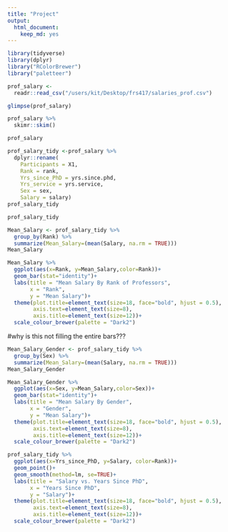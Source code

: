 ```yaml
---
title: "Project"
output: 
  html_document: 
    keep_md: yes
---
```

```r
library(tidyverse)
library(dplyr)
library("RColorBrewer")
library("paletteer")
```


```r
prof_salary <-
  readr::read_csv("/users/kit/Desktop/frs417/salaries_prof.csv")
```

```r
glimpse(prof_salary)
```
```r
prof_salary %>% 
  skimr::skim()
```


```r
prof_salary
```

```r
prof_salary_tidy <-prof_salary %>% 
  dplyr::rename(
    Participants = X1,
    Rank = rank,
    Yrs_since_PhD = yrs.since.phd,
    Yrs_service = yrs.service,
    Sex = sex,
    Salary = salary)
prof_salary_tidy
```

```r
prof_salary_tidy
```

```r
Mean_Salary <- prof_salary_tidy %>% 
  group_by(Rank) %>% 
  summarize(Mean_Salary=(mean(Salary, na.rm = TRUE)))
Mean_Salary
```
```r
Mean_Salary %>% 
  ggplot(aes(x=Rank, y=Mean_Salary,color=Rank))+
  geom_bar(stat="identity")+
  labs(title = "Mean Salary By Rank of Professors",
       x = "Rank",
       y = "Mean Salary")+
  theme(plot.title=element_text(size=18, face="bold", hjust = 0.5),
        axis.text=element_text(size=8),
        axis.title=element_text(size=12))+
  scale_colour_brewer(palette = "Dark2")
```
#why is this not filling the entire bars???

```r
Mean_Salary_Gender <- prof_salary_tidy %>% 
  group_by(Sex) %>% 
  summarize(Mean_Salary=(mean(Salary, na.rm = TRUE)))
Mean_Salary_Gender
```

```r
Mean_Salary_Gender %>% 
  ggplot(aes(x=Sex, y=Mean_Salary,color=Sex))+
  geom_bar(stat="identity")+
  labs(title = "Mean Salary By Gender",
       x = "Gender",
       y = "Mean Salary")+
  theme(plot.title=element_text(size=18, face="bold", hjust = 0.5),
        axis.text=element_text(size=8),
        axis.title=element_text(size=12))+
  scale_colour_brewer(palette = "Dark2")
```

```r
prof_salary_tidy %>% 
  ggplot(aes(x=Yrs_since_PhD, y=Salary, color=Rank))+
  geom_point()+
  geom_smooth(method=lm, se=TRUE)+
  labs(title = "Salary vs. Years Since PhD",
       x = "Years Since PhD",
       y = "Salary")+
  theme(plot.title=element_text(size=18, face="bold", hjust = 0.5),
        axis.text=element_text(size=8),
        axis.title=element_text(size=12))+
  scale_colour_brewer(palette = "Dark2")
```









